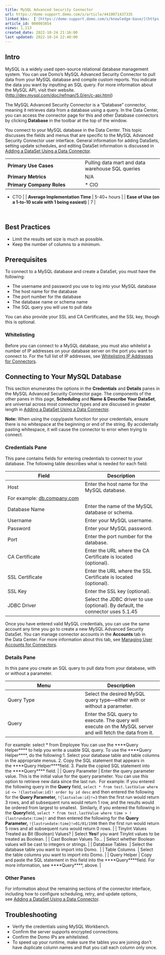 ```yaml
---
title: MySQL Advanced Security Connector
url: https://domo-support.domo.com/s/article/4410071437335
linked_kbs:  ['[https://domo-support.domo.com/s/knowledge-base/](https://domo-support.domo.com/s/knowledge-base/)', '[https://domo-support.domo.com/s/](https://domo-support.domo.com/s/)', '[https://domo-support.domo.com/s/topic/0TO5w000000ZammGAC](https://domo-support.domo.com/s/topic/0TO5w000000ZammGAC)', '[https://domo-support.domo.com/s/topic/0TO5w000000ZanLGAS](https://domo-support.domo.com/s/topic/0TO5w000000ZanLGAS)', '[https://domo-support.domo.com/s/topic/0TO5w000000ZaojGAC](https://domo-support.domo.com/s/topic/0TO5w000000ZaojGAC)', '[https://domo-support.domo.com/s/article/360042926274](https://domo-support.domo.com/s/article/360042926274)', '[https://domo-support.domo.com/s/article/360043630093](https://domo-support.domo.com/s/article/360043630093)', '[https://domo-support.domo.com/s/article/360042926054](https://domo-support.domo.com/s/article/360042926054)', '[https://domo-support.domo.com/s/article/4410071437335](https://domo-support.domo.com/s/article/4410071437335)', '[https://domo-support.domo.com/s/topic/0TO5w000000ZaojGAC/database-connectors](https://domo-support.domo.com/s/topic/0TO5w000000ZaojGAC/database-connectors)', '[https://domo-support.domo.com/s/article/360043429933](https://domo-support.domo.com/s/article/360043429933)', '[https://domo-support.domo.com/s/article/360043429953](https://domo-support.domo.com/s/article/360043429953)', '[https://domo-support.domo.com/s/article/360042925494](https://domo-support.domo.com/s/article/360042925494)', '[https://domo-support.domo.com/s/article/4408174643607](https://domo-support.domo.com/s/article/4408174643607)', '[https://domo-support.domo.com/s/article/360043429913](https://domo-support.domo.com/s/article/360043429913)', '[https://domo-support.domo.com/s/login/](https://domo-support.domo.com/s/login/)']
article_id: 000003854
views: 1,113
created_date: 2022-10-24 21:16:00
last updated: 2022-10-24 22:40:00
---
```




Intro
-----


MySQL is a widely used open-source relational database management system. You can use Domo's MySQL Advanced Security Connector to pull data from your MySQL database and compile custom reports. You indicate the data you want by inputting an SQL query. For more information about the MySQL API, visit their website. (<http://dev.mysql.com/doc/refman/5.0/en/c-api.html>)


The MySQL Advanced Security Connector is a "Database" connector, meaning it retrieves data from a database using a query. In the Data Center, you can access the connector page for this and other Database connectors by clicking **Database** in the toolbar at the top of the window.


You connect to your MySQL database in the Data Center. This topic discusses the fields and menus that are specific to the MySQL Advanced Security Connector user interface. General information for adding DataSets, setting update schedules, and editing DataSet information is discussed in [Adding a DataSet Using a Data Connector](/s/article/360042926274 "Adding a DataSet Using a Data Connector").




|  |  |
| --- | --- |
| **Primary Use Cases** | Pulling data mart and data warehouse SQL queries |
| **Primary Metrics** | N/A |
| **Primary Company Roles** | * CIO
* CTO
 |
| **Average Implementation Time** | 5-40+ hours |
| **Ease of Use (on a 1-to-10 scale with 1 being easiest)** | 7 |


 


Best Practices
--------------


* Limit the results set size is much as possible.
* Keep the number of columns to a minimum.


Prerequisites
-------------


To connect to a MySQL database and create a DataSet, you must have the following:


* The username and password you use to log into your MySQL database
* The host name for the database
* The port number for the database
* The database name or schema name
* The SQL query you will use to pull data


You can also provide your SSL and CA Certificates, and the SSL key, though this is optional.


### Whitelisting


Before you can connect to a MySQL database, you must also whitelist a number of IP addresses on your database server on the port you want to connect to. For the full list of IP addresses, see [Whitelisting IP Addresses for Connectors](/s/article/360043630093 "Whitelisting IP Addresses for Connectors").


Connecting to Your MySQL Database
---------------------------------


This section enumerates the options in the **Credentials** and **Details** panes in the MySQL Advanced Security Connector page. The components of the other panes in this page, **Scheduling** and **Name & Describe Your DataSet**, are universal across most connector types and are discussed in greater length in [Adding a DataSet Using a Data Connector](/s/article/360042926274 "Adding a DataSet Using a Data Connector").




 

**Note:** When using the copy/paste function for your credentials, ensure there is no whitespace at the beginning or end of the string. By accidentally pasting whitespace, it will cause the connector to error when trying to connect.



### Credentials Pane


This pane contains fields for entering credentials to connect to your database. The following table describes what is needed for each field:  




| Field | Description |
| --- | --- |
| Host | Enter the host name for the MySQL database.
For example: [db.company.com](http://db.company.com) |
| Database Name | Enter the name of the MySQL database or schema. |
| Username | Enter your MySQL username. |
| Password | Enter your MySQL password. |
| Port | Enter the port number for the database. |
| CA Certificate | Enter the URL where the CA Certificate is located (optional). |
| SSL Certificate | Enter the URL where the SSL Certificate is located (optional). |
| SSL Key | Enter the SSL key (optional). |
| JDBC Driver | Select the JDBC driver to use (optional). By default, the connector uses 5.1.45 |


Once you have entered valid MySQL credentials, you can use the same account any time you go to create a new MySQL Advanced Security DataSet. You can manage connector accounts in the **Accounts** tab in the Data Center. For more information about this tab, see [Managing User Accounts for Connectors](/s/article/360042926054 "Managing User Accounts for Connectors").


### Details Pane


In this pane you create an SQL query to pull data from your database, with or without a parameter.




| Menu | Description |
| --- | --- |
| Query Type | Select the desired MySQL query type—either with or without a parameter. |
| Query | Enter the SQL query to execute. The query will execute on the MySQL server and will fetch the data from it.
For example:
select \* from Employee
You can use the ****Query Helper**** to help you write a usable SQL query. To use the ****Query Helper****, do the following:1. Select your database table and table columns in the appropriate menus.
2. Copy the SQL statement that appears in the ****Query Helper****field.
3. Paste the copied SQL statement into the ****Query**** field.
 |
| Query Parameter | Enter the query parameter value. This is the initial value for the query parameter. You can use this option to retrieve new data since the last run. 
For example: If you entered the following query in the **Query** field,
`select * from test.lastValue where id <= !{lastvalue:id}! order by id desc`
and then entered the following for the **Query Parameter,**
`!{lastvalue:id}!=3`
then the first run would return 3 rows, and all subsequent runs would return 1 row, and the results would be ordered from largest to smallest. 
Similarly, if you entered the following in the **Query**field,
`select * from test.lastValue where time > !{lastrundate:time}!`
and then entered the following for the **Query Parameter,**
`!{lastrundate:time}!=01/01/1990`
then the first run would return 5 rows and all subsequent runs would return 0 rows. |
| TinyInt Values Treated as Bit (Boolean) Values? | Select **Yes**if you want TinyInt values to be treated as Boolean. |
| Cast Boolean Values To... | Select whether Boolean values will be cast to integers or strings. |
| Database Tables  | Select the database table you want to import into Domo.  |
| Table Columns  | Select the table columns you want to import into Domo. |
| Query Helper | Copy and paste the SQL statement in this field into the ****Query****field. For more information, see ****Query****, above. |


### Other Panes


For information about the remaining sections of the connector interface, including how to configure scheduling, retry, and update options, see [Adding a DataSet Using a Data Connector](/s/article/360042926274).


Troubleshooting
---------------


* Verify the credentials using MySQL Workbench.
* Confirm the server supports encrypted connections.
* Confirm the Domo IPs are whitelisted.
* To speed up your runtime, make sure the tables you are joining don't have duplicate column names and that you call each column only once.

